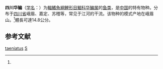 {{Speciesbox
| genus = Sinibrama
| species = taeniatus
| status = NE
| status_system = IUCN3.1
| authority = Nichols, 1941<ref name='id5872'>{{cite web| url =http://www.bioinfo.cn/db05/BjdwSpecies.php?action=view&id=5872| title =四川华鳊| work =中国动物物种编目数据库| publisher =中国科学院微生物研究所| author =中国科学院动物研究所| accessdate =2009-04-11| deadurl =yes| archiveurl =https://web.archive.org/web/20160305003550/http://www.bioinfo.cn/db05/BjdwSpecies.php?action=view&id=5872| archivedate =2016-03-05}}</ref>
| synonyms = *''Ancherythroculter brevianalis''<br /><small>Banarescu, 1968</small>
*''Rasborinus taeniatus''<br /><small>Nichols, 1941</small>
*''Sinibrama changi''<br /><small>Chang, 1944</small>
}}

'''四川华鳊'''（[[学名|学名]]：{{lang|la|''Sinibrama taeniatus''}}）为[[輻鰭魚綱|輻鰭魚綱]][[鯉形目|鯉形目]][[鯝科|鯝科]][[华鳊属|华鳊属]]的[[鱼类|鱼类]]，是[[中国|中国]]的特有物种。分布于[[四川省|四川省]]峨眉、嘉定、苏稽等，常见于江河的干流。该物种的模式产地在峨眉山。<ref name='id5872'/>體長可達14.8公分。

== 参考文献 ==
{{reflist}}

{{Taxonbar|from=Q3760671}}

[[Category:华鳊属|taeniatus]]
[[Category:1941年描述的鱼类|S]]


{{鯉形目小作品}}